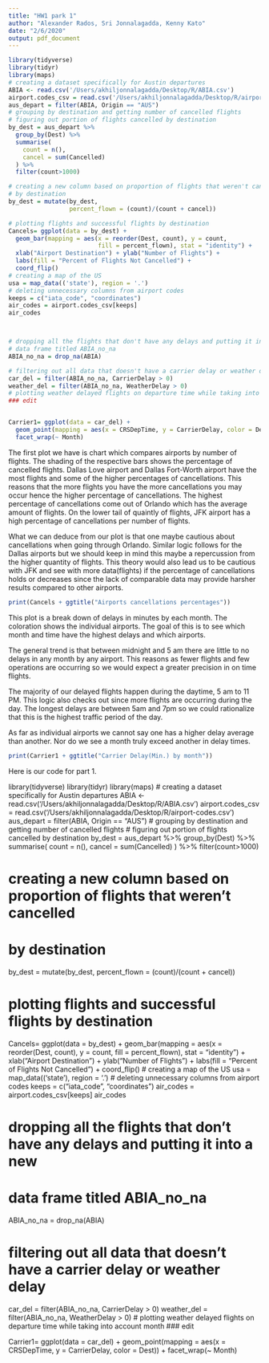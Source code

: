 ```yaml
---
title: "HW1 park 1"
author: "Alexander Rados, Sri Jonnalagadda, Kenny Kato"
date: "2/6/2020"
output: pdf_document
---
```

```R
library(tidyverse)
library(tidyr)
library(maps)
# creating a dataset specifically for Austin departures
ABIA <- read.csv('/Users/akhiljonnalagadda/Desktop/R/ABIA.csv')
airport.codes_csv = read.csv('/Users/akhiljonnalagadda/Desktop/R/airport-codes.csv')
aus_depart = filter(ABIA, Origin == "AUS")
# grouping by destination and getting number of cancelled flights
# figuring out portion of flights cancelled by destination
by_dest = aus_depart %>%
  group_by(Dest) %>%
  summarise(
    count = n(),
    cancel = sum(Cancelled)
  ) %>%
  filter(count>1000)

# creating a new column based on proportion of flights that weren't cancelled
# by destination
by_dest = mutate(by_dest,
                 percent_flown = (count)/(count + cancel))    

# plotting flights and successful flights by destination
Cancels= ggplot(data = by_dest) +
  geom_bar(mapping = aes(x = reorder(Dest, count), y = count, 
                         fill = percent_flown), stat = "identity") +
  xlab("Airport Destination") + ylab("Number of Flights") + 
  labs(fill = "Percent of Flights Not Cancelled") +
  coord_flip()
# creating a map of the US
usa = map_data(('state'), region = '.')
# deleting unnecessary columns from airport codes
keeps = c("iata_code", "coordinates")
air_codes = airport.codes_csv[keeps]
air_codes



# dropping all the flights that don't have any delays and putting it into a new
# data frame titled ABIA_no_na
ABIA_no_na = drop_na(ABIA)

# filtering out all data that doesn't have a carrier delay or weather delay
car_del = filter(ABIA_no_na, CarrierDelay > 0)
weather_del = filter(ABIA_no_na, WeatherDelay > 0)
# plotting weather delayed flights on departure time while taking into account month
### edit


Carrier1= ggplot(data = car_del) + 
  geom_point(mapping = aes(x = CRSDepTime, y = CarrierDelay, color = Dest)) +
  facet_wrap(~ Month)

`````
  
  The first plot we have is chart which compares airports by number of flights. The shading of the respective bars shows the percentage of cancelled flights. Dallas Love airport and Dallas Fort-Worth airport have the most flights and some of the higher percentages of cancellations. This reasons that the more flights you have the more cancellations you may occur hence the higher percentage of cancellations. The highest percentage of cancellations come out of Orlando which has the average amount of flights. On the lower tail of quaintly of flights, JFK airport has a high percentage of cancellations per number of flights. 
  
  What we can deduce from our plot is that one maybe cautious about cancellations when going through Orlando. Similar logic follows for the Dallas airports but we should keep in mind this maybe a repercussion from the higher quantity of flights. This theory would also lead us to be cautious with JFK and see with more data(flights) if the percentage of cancellations holds or decreases since the lack of comparable data may provide harsher results compared to other airports. 

 ````R


print(Cancels + ggtitle("Airports cancellations percentages"))
````
This plot is a break down of delays in minutes by each month. The coloration shows the individual airports. The goal of this is to see which month and time have the highest delays and which airports. 

  The general trend is that between midnight and 5 am there are little to no delays in any month by any airport. This reasons as fewer flights and few operations are occurring so we would expect a greater precision in on time flights. 
  
  The majority of our delayed flights happen during the daytime, 5 am to 11 PM. This logic also checks out since more flights are occurring during the day. The longest delays are between 5am and 7pm so we could rationalize that this is the highest traffic period of the day.
  
  As far as individual airports we cannot say one has a higher delay average than another. Nor do we see a month truly exceed another in delay times.

````R

print(Carrier1 + ggtitle("Carrier Delay(Min.) by month"))
````



Here is our code for part 1.


library(tidyverse)
library(tidyr)
library(maps)
# creating a dataset specifically for Austin departures
ABIA <- read.csv('/Users/akhiljonnalagadda/Desktop/R/ABIA.csv')
airport.codes_csv = read.csv('/Users/akhiljonnalagadda/Desktop/R/airport-codes.csv')
aus_depart = filter(ABIA, Origin == "AUS")
# grouping by destination and getting number of cancelled flights
# figuring out portion of flights cancelled by destination
by_dest = aus_depart %>%
  group_by(Dest) %>%
  summarise(
    count = n(),
    cancel = sum(Cancelled)
  ) %>%
  filter(count>1000)

# creating a new column based on proportion of flights that weren't cancelled
# by destination
by_dest = mutate(by_dest,
                 percent_flown = (count)/(count + cancel))    

# plotting flights and successful flights by destination
Cancels= ggplot(data = by_dest) +
  geom_bar(mapping = aes(x = reorder(Dest, count), y = count, 
                         fill = percent_flown), stat = "identity") +
  xlab("Airport Destination") + ylab("Number of Flights") + 
  labs(fill = "Percent of Flights Not Cancelled") +
  coord_flip()
# creating a map of the US
usa = map_data(('state'), region = '.')
# deleting unnecessary columns from airport codes
keeps = c("iata_code", "coordinates")
air_codes = airport.codes_csv[keeps]
air_codes



# dropping all the flights that don't have any delays and putting it into a new
# data frame titled ABIA_no_na
ABIA_no_na = drop_na(ABIA)

# filtering out all data that doesn't have a carrier delay or weather delay
car_del = filter(ABIA_no_na, CarrierDelay > 0)
weather_del = filter(ABIA_no_na, WeatherDelay > 0)
# plotting weather delayed flights on departure time while taking into account month
### edit


Carrier1= ggplot(data = car_del) + 
  geom_point(mapping = aes(x = CRSDepTime, y = CarrierDelay, color = Dest)) +
  facet_wrap(~ Month)

  